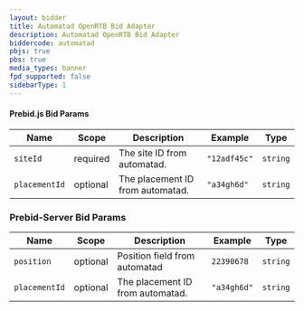 ```yaml
---
layout: bidder
title: Automatad OpenRTB Bid Adapter
description: Automatad OpenRTB Bid Adapter
biddercode: automatad 
pbjs: true
pbs: true
media_types: banner
fpd_supported: false
sidebarType: 1
---
```


#### Prebid.js Bid Params



| Name      | Scope    | Description               | Example    | Type     |
|-----------|----------|---------------------------|------------|----------|
| `siteId`    | required | The site ID from automatad.  | `"12adf45c"` | `string` |
| `placementId`    | optional | The placement ID from automatad.  | `"a34gh6d"` | `string` |

### Prebid-Server Bid Params


| Name          | Scope    | Description | Example | Type     |
|---------------|----------|-------------|---------|----------|
| `position` | optional | Position field from automatad | `22390678` | `string` |
| `placementId`    | optional | The placement ID from automatad.  | `"a34gh6d"` | `string` |
